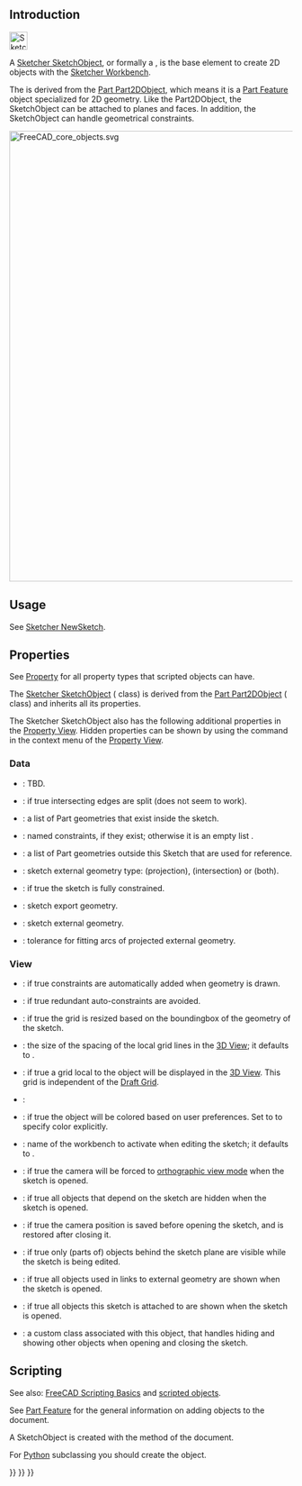 <languages/>
{{TOCright}}
<translate>

== Introduction == <!--T:1-->

</translate>
[[File:Sketcher_Sketch.svg|32px]]
<translate>

<!--T:2-->
A [[Sketcher_SketchObject|Sketcher SketchObject]], or formally a {{incode|Sketcher::SketchObject}}, is the base element to create 2D objects with the [[Sketcher_Workbench|Sketcher Workbench]].

<!--T:3-->
The {{incode|Sketcher::SketchObject}} is derived from the [[Part_Part2DObject|Part Part2DObject]], which means it is a [[Part Feature|Part Feature]] object specialized for 2D geometry. Like the Part2DObject, the SketchObject can be attached to planes and faces. In addition, the SketchObject can handle geometrical constraints.

</translate>
[[File:FreeCAD_core_objects.svg|800px]]
<translate>

<!--T:24-->
{{Caption|Simplified diagram of the relationships between the core objects in FreeCAD}}

==Usage== <!--T:4-->

<!--T:45-->
See [[Sketcher_NewSketch|Sketcher NewSketch]].

== Properties == <!--T:8-->

<!--T:9-->
See [[Property|Property]] for all property types that scripted objects can have.

<!--T:10-->
The [[Sketcher_SketchObject|Sketcher SketchObject]] ({{incode|Sketcher::SketchObject}} class) is derived from the [[Part_Part2DObject|Part Part2DObject]] ({{incode|Part::Part2DObject}} class) and inherits all its properties.

<!--T:11-->
The Sketcher SketchObject also has the following additional properties in the [[Property_View|Property View]]. Hidden properties can be shown by using the {{MenuCommand|Show hidden}} command in the context menu of the [[Property_View|Property View]].

=== Data === <!--T:12-->

<!--T:46-->
{{TitleProperty|Base}}

<!--T:47-->
* {{PropertyData|Internal Shape|PartShape|Hidden}}: TBD.

<!--T:48-->
{{TitleProperty|Internal Geometry}}

<!--T:49-->
* {{PropertyData|Make Internals|Bool}}: if true intersecting edges are split (does not seem to work).

<!--T:39-->
{{TitleProperty|Sketch}}

<!--T:40-->
* {{PropertyData|Geometry|GeometryList|Hidden}}: a list of Part geometries that exist inside the sketch.
* {{PropertyData|Constraints|}}: named constraints, if they exist; otherwise it is an empty list {{incode|[]}}.
* {{PropertyData|External Geometry|LinkSubList|ReadOnly}}: a list of Part geometries outside this Sketch that are used for reference.
* {{PropertyData|External Types|IntegerList|Hidden}}: sketch external geometry type: {{Value|0}} (projection), {{Value|1}} (intersection) or {{Value|2}} (both). {{Version|1.1}}
* {{PropertyData|Fully Constrained|Bool|Hidden, ReadOnly}}: if true the sketch is fully constrained.
* {{PropertyData|Exports|LinkListHidden|Hidden}}: sketch export geometry.
* {{PropertyData|External Geo|GeometryList|Hidden}}: sketch external geometry.
* {{PropertyData|Arc Fit Tolerance|Precision}}: tolerance for fitting arcs of projected external geometry.

=== View === <!--T:15-->

<!--T:16-->
{{TitleProperty|Auto Constraints}}

<!--T:41-->
* {{PropertyView|Autoconstraints|Bool}}: if true constraints are automatically added when geometry is drawn.
* {{PropertyView|Avoid Redundant|Bool}}: if true redundant auto-constraints are avoided.

<!--T:42-->
{{TitleProperty|Grid}}

<!--T:43-->
* {{PropertyView|Grid Auto|Bool}}: if true the grid is resized based on the boundingbox of the geometry of the sketch.
* {{PropertyView|Grid Size|Length}}: the size of the spacing of the local grid lines in the [[3D_View|3D View]]; it defaults to {{value|10 mm}}.
* {{PropertyView|Show Grid|Bool}}: if true a grid local to the object will be displayed in the [[3D_View|3D View]]. This grid is independent of the [[Draft_ToggleGrid|Draft Grid]].

<!--T:50-->
{{TitleProperty|Layers}}

<!--T:51-->
* {{PropertyView|Visual Layer List|BadType}}:

<!--T:52-->
{{TitleProperty|Object Style}}

<!--T:53-->
* {{PropertyView|Auto Color|Bool}}: if true the object will be colored based on user preferences. Set to {{False}} to specify color explicitly.

<!--T:44-->
{{TitleProperty|Visibility automation}}

<!--T:17-->
* {{PropertyView|Editing Workbench|String}}: name of the workbench to activate when editing the sketch; it defaults to {{value|SketcherWorkbench}}.
* {{PropertyView|Force Ortho|Bool}}: if true the camera will be forced to [[Std_OrthographicCamera|orthographic view mode]] when the sketch is opened.
* {{PropertyView|Hide Dependent|Bool}}: if true all objects that depend on the sketch are hidden when the sketch is opened.
* {{PropertyView|Restore Camera|Bool}}: if true the camera position is saved before opening the sketch, and is restored after closing it.
* {{PropertyView|Section View|Bool}}: if true only (parts of) objects behind the sketch plane are visible while the sketch is being edited.
* {{PropertyView|Show Links|Bool}}: if true all objects used in links to external geometry are shown when the sketch is opened.
* {{PropertyView|Show Support|Bool}}: if true all objects this sketch is attached to are shown when the sketch is opened.
* {{PropertyView|Tempo Vis|PythonObject|Hidden}}: a custom class associated with this object, that handles hiding and showing other objects when opening and closing the sketch.

== Scripting == <!--T:18-->

<!--T:19-->
See also: [[FreeCAD_Scripting_Basics|FreeCAD Scripting Basics]] and [[Scripted_objects|scripted objects]].

<!--T:20-->
See [[Part_Feature|Part Feature]] for the general information on adding objects to the document.

<!--T:21-->
A SketchObject is created with the {{incode|addObject()}} method of the document.

</translate>
{{Code|code=
import FreeCAD as App

doc = App.newDocument()
obj = App.ActiveDocument.addObject("Sketcher::SketchObject", "Sketch")
obj.Label = "Custom label"
}}
<translate>

<!--T:38-->
For [[Python|Python]] subclassing you should create the {{incode|Sketcher::SketchObjectPython}} object.

</translate>
{{Code|code=
import FreeCAD as App

doc = App.newDocument()
obj = App.ActiveDocument.addObject("Sketcher::SketchObjectPython", "CustomSketch")
obj.Label = "Custom label"
}}
<translate>


</translate>
{{Sketcher_Tools_navi{{#translation:}}}}
{{Document_objects_navi{{#translation:}}}}
{{Userdocnavi{{#translation:}}}}